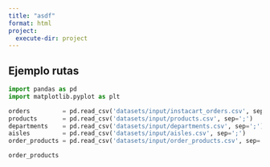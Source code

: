 ```yaml
---
title: "asdf"
format: html
project:
  execute-dir: project
---
```


## Ejemplo rutas

```python
import pandas as pd
import matplotlib.pyplot as plt
```


```python
orders         = pd.read_csv('datasets/input/instacart_orders.csv', sep=';')
products       = pd.read_csv('datasets/input/products.csv', sep=';')
departments    = pd.read_csv('datasets/input/departments.csv', sep=';')
aisles         = pd.read_csv('datasets/input/aisles.csv', sep=';')
order_products = pd.read_csv('datasets/input/order_products.csv', sep=';')
```


```python
order_products
```

